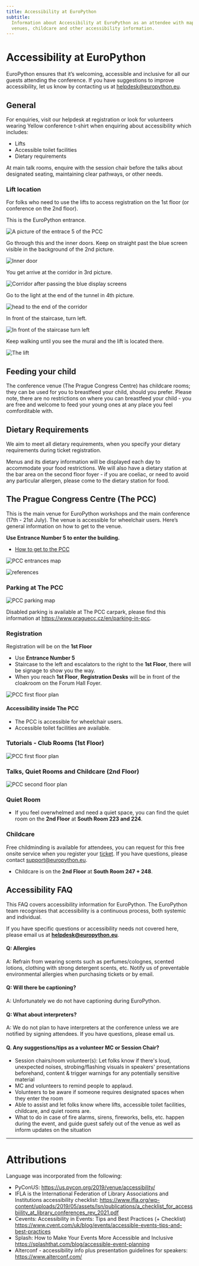```yaml
---
title: Accessibility at EuroPython
subtitle:
  Information about Accessibility at EuroPython as an attendee with maps of
  venues, childcare and other accessibility information.
---
```


# Accessibility at EuroPython

EuroPython ensures that it’s welcoming, accessible and inclusive for all our
guests attending the conference. If you have suggestions to improve
accessibility, let us know by contacting us at
[helpdesk@europython.eu](mailto:helpdesk@europython.eu).

## General

For enquiries, visit our helpdesk at registration or look for volunteers wearing
Yellow conference t-shirt when enquiring about accessibility which includes:

- Lifts
- Accessible toilet facilities
- Dietary requirements

At main talk rooms, enquire with the session chair before the talks about
designated seating, maintaining clear pathways, or other needs.

### Lift location

For folks who need to use the lifts to access registration on the 1st floor (or
conference on the 2nd floor).

This is the EuroPython entrance.

![A picture of the entrace 5 of the PCC](./images/accessibility-entrance-5.jpg)

Go through this and the inner doors. Keep on straight past the blue screen
visible in the background of the 2nd picture.

![Inner door](./images/accessibility-inner-door.jpg)

You get arrive at the corridor in 3rd picture.

![Corridor after passing the blue display screens](./images/accessibility-corridor.jpg)

Go to the light at the end of the tunnel in 4th picture.

![head to the end of the corridor](./images/accessibility-end-of-corridor.jpg)

In front of the staircase, turn left.

![In front of the staircase turn left](./images/accessibility-turn-left.jpg)

Keep walking until you see the mural and the lift is located there.

![The lift](./images/accessibility-lift.jpg)

## Feeding your child

The conference venue (The Prague Congress Centre) has childcare rooms; they can
be used for you to breastfeed your child, should you prefer. Please note, there
are no restrictions on where you can breastfeed your child - you are free and
welcome to feed your young ones at any place you feel comforditable with.

## Dietary Requirements

We aim to meet all dietary requirements, when you specify your dietary
requirements during ticket registration.

Menus and its dietary information will be displayed each day to accommodate your
food restrictions. We will also have a dietary station at the bar area on the
second floor foyer - if you are coeliac, or need to avoid any particular
allergen, please come to the dietary station for food.

## The Prague Congress Centre (The PCC)

This is the main venue for EuroPython workshops and the main conference (17th -
21st July). The venue is accessible for wheelchair users. Here’s general
information on how to get to the venue.

**Use Entrance Number 5 to enter the building.**

- [How to get to the PCC](https://www.praguecc.cz/en/how-to-get-here)

![PCC entrances map](./images/accessibility-map.png)

![references](./images/accessibility-references.png)

### Parking at The PCC

![PCC parking map](./images/accessibility-parking-map.png)

Disabled parking is available at The PCC carpark, please find this information
at https://www.praguecc.cz/en/parking-in-pcc.

### Registration

Registration will be on the **1st Floor**

- Use **Entrance Number 5**
- Staircase to the left and escalators to the right to the **1st Floor**, there
  will be signage to show you the way.
- When you reach **1st Floor**, **Registration Desks** will be in front of the
  cloakroom on the Forum Hall Foyer.

![PCC first floor plan](./images/accessibility-ground-floor-map.png)

#### Accessibility inside The PCC

- The PCC is accessible for wheelchair users.
- Accessible toilet facilities are available.

### Tutorials - Club Rooms (1st Floor)

![PCC first floor plan](./images/accessibility-first-floor-map.png)

### Talks, Quiet Rooms and Childcare (2nd Floor)

![PCC second floor plan](./images/accessibility-second-floor-map.png)

### Quiet Room

- If you feel overwhelmed and need a quiet space, you can find the quiet room on
  the **2nd Floor** at **South Room 223 and 224**.

### Childcare

Free childminding is available for attendees, you can request for this free
onsite service when you register your
[ticket](https://ep2024.europython.eu/tickets). If you have questions, please
contact support@europython.eu.

- Childcare is on the **2nd Floor** at **South Room 247 + 248**.

## Accessibility FAQ

This FAQ covers accessibility information for EuroPython. The EuroPython team
recognises that accessibility is a continuous process, both systemic and
individual.

If you have specific questions or accessibility needs not covered here, please
email us at **helpdesk@europython.eu**.

#### Q: Allergies

A: Refrain from wearing scents such as perfumes/colognes, scented lotions,
clothing with strong detergent scents, etc. Notify us of preventable
environmental allergies when purchasing tickets or by email.

#### Q: Will there be captioning?

A: Unfortunately we do not have captioning during EuroPython.

#### Q: What about interpreters?

A: We do not plan to have interpreters at the conference unless we are notified
by signing attendees. If you have questions, please email us.

#### Q. Any suggestions/tips as a volunteer MC or Session Chair?

- Session chairs/room volunteer(s): Let folks know if there's loud, unexpected
  noises, strobing/flashing visuals in speakers' presentations beforehand,
  content & trigger warnings for any potentially sensitive material
- MC and volunteers to remind people to applaud.
- Volunteers to be aware if someone requires designated spaces when they enter
  the room
- Able to assist and let folks know where lifts, accessible toilet facilities,
  childcare, and quiet rooms are.
- What to do in case of fire alarms, sirens, fireworks, bells, etc. happen
  during the event, and guide guest safely out of the venue as well as inform
  updates on the situation

---

# Attributions

Language was incorporated from the following:

- PyConUS: https://us.pycon.org/2019/venue/accessibility/
- IFLA is the International Federation of Library Associations and Institutions
  accessibility checklist:
  https://www.ifla.org/wp-content/uploads/2019/05/assets/lsn/publications/a_checklist_for_accessbiility_at_library_conferences_rev_2021.pdf
- Cevents: Accessibility in Events: Tips and Best Practices (+ Checklist)
  https://www.cvent.com/uk/blog/events/accessible-events-tips-and-best-practices
- Splash: How to Make Your Events More Accessible and Inclusive
  https://splashthat.com/blog/accessible-event-planning
- Alterconf - accessibility info plus presentation guidelines for speakers:
  https://www.alterconf.com/
